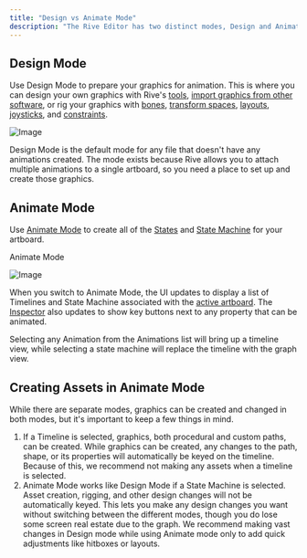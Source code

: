 ```yaml
---
title: "Design vs Animate Mode"
description: "The Rive Editor has two distinct modes, Design and Animate. Switching between modes changes the interface to show the appropriate tools and options."
---
```


## Design Mode

Use Design Mode to prepare your graphics for animation. This is where you can design your own graphics with Rive's [tools](../interface-overview/toolbar), [import graphics from other software](./importing-assets), or rig your graphics with [bones](../manipulating-shapes/bones), [transform spaces](./transform-spaces), [layouts](https://rive.app/docs/editor/layouts/layouts-overview), [joysticks](https://rive.app/docs/editor/manipulating-shapes/joysticks), and [constraints](../constraints/).

![Image](https://ucarecdn.com/20e1fd48-e050-46b1-a657-b7c2bd00e988/)

Design Mode is the default mode for any file that doesn't have any animations created. The mode exists because Rive allows you to attach multiple animations to a single artboard, so you need a place to set up and create those graphics.

## Animate Mode

Use [Animate Mode](../animate-mode/) to create all of the [States](https://rive.app/docs/editor/state-machine/states) and [State Machine](../state-machine/) for your artboard.

Animate Mode

![Image](https://ucarecdn.com/717ebbbc-e4e9-4f90-8124-d5a4043bcb3c/)

When you switch to Animate Mode, the UI updates to display a list of Timelines and State Machine associated with the [active artboard](./artboards#active-artboard). The [Inspector](https://rive.app/docs/editor/interface-overview/inspector) also updates to show key buttons next to any property that can be animated.

Selecting any Animation from the Animations list will bring up a timeline view, while selecting a state machine will replace the timeline with the graph view.

## Creating Assets in Animate Mode

While there are separate modes, graphics can be created and changed in both modes, but it's important to keep a few things in mind.

1. If a Timeline is selected, graphics, both procedural and custom paths, can be created. While graphics can be created, any changes to the path, shape, or its properties will automatically be keyed on the timeline. Because of this, we recommend not making any assets when a timeline is selected.
2. Animate Mode works like Design Mode if a State Machine is selected. Asset creation, rigging, and other design changes will not be automatically keyed. This lets you make any design changes you want without switching between the different modes, though you do lose some screen real estate due to the graph. We recommend making vast changes in Design mode while using Animate mode only to add quick adjustments like hitboxes or layouts.